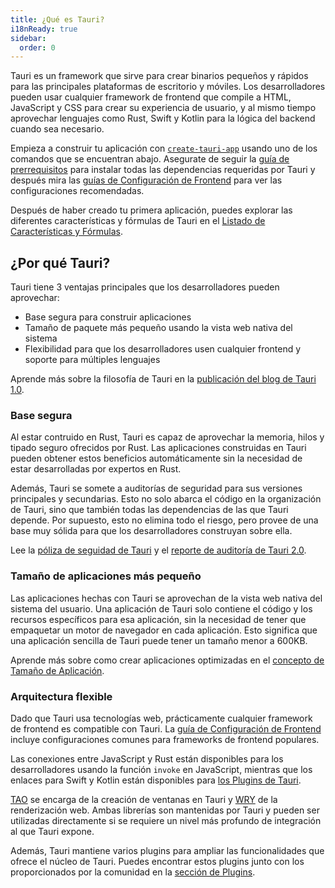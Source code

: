```yaml
---
title: ¿Qué es Tauri?
i18nReady: true
sidebar:
  order: 0
---
```


Tauri es un framework que sirve para crear binarios pequeños y rápidos para las principales plataformas de escritorio y móviles. Los desarrolladores pueden usar cualquier framework de frontend que compile a HTML, JavaScript y CSS para crear su experiencia de usuario, y al mismo tiempo aprovechar lenguajes como Rust, Swift y Kotlin para la lógica del backend cuando sea necesario.

Empieza a construir tu aplicación con [`create-tauri-app`](https://github.com/tauri-apps/create-tauri-app) usando uno de los comandos que se encuentran abajo. Asegurate de seguir la [guía de prerrequisitos](/es/start/prerequisites/) para instalar todas las dependencias requeridas por Tauri y después mira las [guías de Configuración de Frontend](/es/start/frontend/) para ver las configuraciones recomendadas.


<Cta />

Después de haber creado tu primera aplicación, puedes explorar las diferentes características y fórmulas de Tauri en el [Listado de Características y Fórmulas](/es/plugin/).

## ¿Por qué Tauri?

Tauri tiene 3 ventajas principales que los desarrolladores pueden aprovechar:

- Base segura para construir aplicaciones
- Tamaño de paquete más pequeño usando la vista web nativa del sistema
- Flexibilidad para que los desarrolladores usen cualquier frontend y soporte para múltiples lenguajes

Aprende más sobre la filosofía de Tauri en la [publicación del blog de Tauri 1.0](/blog/tauri-1-0/).

### Base segura

Al estar contruido en Rust, Tauri es capaz de aprovechar la memoria, hilos y tipado seguro ofrecidos por Rust. Las aplicaciones construidas en Tauri pueden obtener estos beneficios automáticamente sin la necesidad de estar desarrolladas por expertos en Rust.

Además, Tauri se somete a auditorías de seguridad para sus versiones principales y secundarias. Esto no solo abarca el código en la organización de Tauri, sino que también todas las dependencias de las que Tauri depende. Por supuesto, esto no elimina todo el riesgo, pero provee de una base muy sólida para que los desarrolladores construyan sobre ella.

Lee la [póliza de seguidad de Tauri](https://github.com/tauri-apps/tauri/security/policy) y el [reporte de auditoría de Tauri 2.0](https://github.com/tauri-apps/tauri/blob/dev/audits/Radically_Open_Security-v2-report.pdf).

### Tamaño de aplicaciones más pequeño

Las aplicaciones hechas con Tauri se aprovechan de la vista web nativa del sistema del usuario. Una aplicación de Tauri solo contiene el código y los recursos específicos para esa aplicación, sin la necesidad de tener que empaquetar un motor de navegador en cada aplicación. Esto significa que una aplicación sencilla de Tauri puede tener un tamaño menor a 600KB.

Aprende más sobre como crear aplicaciones optimizadas en el [concepto de Tamaño de Aplicación](/es/concept/size/).

### Arquitectura flexible

Dado que Tauri usa tecnologías web, prácticamente cualquier framework de frontend es compatible con Tauri. La [guía de Configuración de Frontend](/es/start/frontend/) incluye configuraciones comunes para frameworks de frontend populares.

Las conexiones entre JavaScript y Rust están disponibles para los desarrolladores usando la función `invoke` en JavaScript, mientras que los enlaces para Swift y Kotlin están disponibles para [los Plugins de Tauri](/es/develop/plugins/).

[TAO](https://github.com/tauri-apps/tao) se encarga de la creación de ventanas en Tauri y [WRY](https://github.com/tauri-apps/wry) de la renderización web. Ambas librerías son mantenidas por Tauri y pueden ser utilizadas directamente si se requiere un nivel más profundo de integración al que Tauri expone.

Además, Tauri mantiene varios plugins para ampliar las funcionalidades que ofrece el núcleo de Tauri. Puedes encontrar estos plugins junto con los proporcionados por la comunidad en la [sección de Plugins](/es/plugin/).
